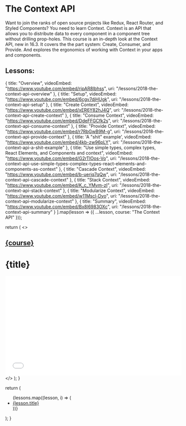 # The Context API

Want to join the ranks of open source projects like Redux, React Router, and Styled Components? You need to learn Context. Context is an API that allows you to distribute data to every component in a component tree without drilling prop-holes. This course is an in-depth look at the Context API, new in 16.3. It covers the the part system: Create, Consumer, and Provide. And explores the ergonomics of working with Context in your apps and components.

## Lessons:

<Index />

  {
    title: "Overview",
    videoEmbed: "https://www.youtube.com/embed/rjpAR8Ibhss",
    uri: "/lessons/2018-the-context-api-overview"
  },
  {
    title: "Setup",
    videoEmbed: "https://www.youtube.com/embed/6cgv7djHUgk",
    uri: "/lessons/2018-the-context-api-setup"
  },
  {
    title: "Create Context",
    videoEmbed: "https://www.youtube.com/embed/xER6Y82hJ4Q",
    uri: "/lessons/2018-the-context-api-create-context"
  },
  {
    title: "Consume Context",
    videoEmbed: "https://www.youtube.com/embed/DdeFFGCfk2s",
    uri: "/lessons/2018-the-context-api-consume-context"
  },
  {
    title: "Provide Context",
    videoEmbed: "https://www.youtube.com/embed/r7RbGwB9M-g",
    uri: "/lessons/2018-the-context-api-provide-context"
  },
  {
    title: 'A "shit" example',
    videoEmbed: "https://www.youtube.com/embed/4kb-zw96pLY",
    uri: "/lessons/2018-the-context-api-a-shit-example"
  },
  {
    title:
      "Use simple types, complex types, React Elements, and Components and context",
    videoEmbed: "https://www.youtube.com/embed/G2rTIOos-Vo",
    uri:
      "/lessons/2018-the-context-api-use-simple-types-complex-types-react-elements-and-components-as-context"
  },
  {
    title: "Cascade Context",
    videoEmbed: "https://www.youtube.com/embed/b-ueriq7qQw",
    uri: "/lessons/2018-the-context-api-cascade-context"
  },
  {
    title: "Stack Context",
    videoEmbed: "https://www.youtube.com/embed/K_c_YMvm-zI",
    uri: "/lessons/2018-the-context-api-stack-context"
  },
  {
    title: "Modularize Context",
    videoEmbed: "https://www.youtube.com/embed/w11Mscl-Dyo",
    uri: "/lessons/2018-the-context-api-modularize-context"
  },
  {
    title: "Summary",
    videoEmbed: "https://www.youtube.com/embed/Bx8l6983OXc",
    uri: "/lessons/2018-the-context-api-summary"
  }
].map(lesson => ({ ...lesson, course: "The Context API" }));

  return (
    <>
      <Head>
        <title>
          Learn React | {course} > {title}
        </title>
      </Head>
      <h2>
        <a href="/courses/2018-the-context-api">{course}</a>
      </h2>
      <h1>{title}</h1>
      <iframe
        width="560"
        height="315"
        frameBorder="0"
        allow="autoplay; encrypted-media"
        allowFullScreen
        src={videoEmbed}
      ></iframe>
      <Index />
    </>
  );
}

  return (
    <ul>
      {lessons.map((lesson, i) => (
        <li key={i}>
          <a href={lesson.uri}>{lesson.title}</a>
        </li>
      ))}
    </ul>
  );
}
